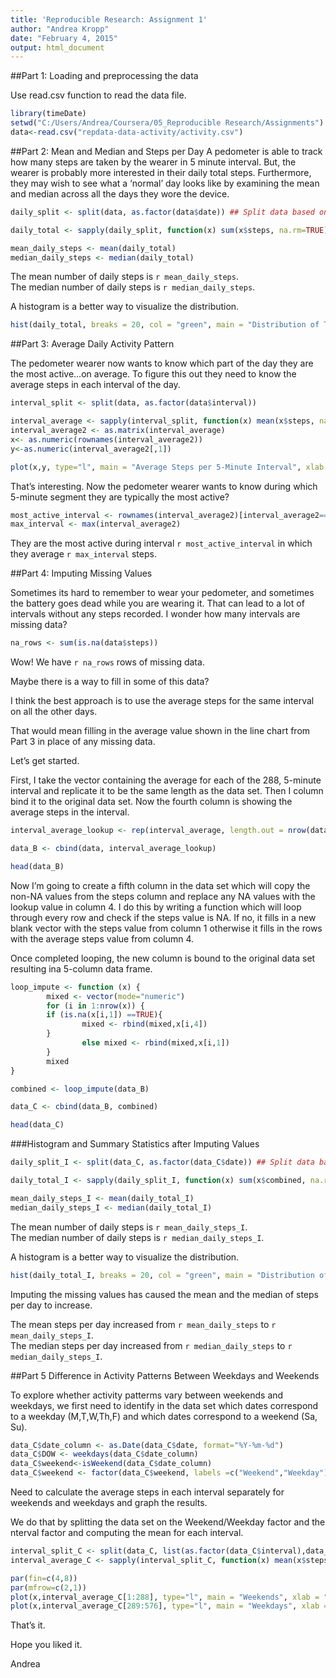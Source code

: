 ```yaml
---
title: 'Reproducible Research: Assignment 1'
author: "Andrea Kropp"
date: "February 4, 2015"
output: html_document
---
```



##Part 1: Loading and preprocessing the data

Use read.csv function to read the data file.

```r
library(timeDate)
setwd("C:/Users/Andrea/Coursera/05_Reproducible Research/Assignments")
data<-read.csv("repdata-data-activity/activity.csv")
```
  
##Part 2: Mean and Median and Steps per Day
A pedometer is able to track how many steps are taken by the wearer in 5 minute interval. But, the wearer is probably more interested in their daily total steps. Furthermore, they may wish to see what a 'normal' day looks like by examining the mean and median across all the days they wore the device.
  
```r
daily_split <- split(data, as.factor(data$date)) ## Split data based on calendar days

daily_total <- sapply(daily_split, function(x) sum(x$steps, na.rm=TRUE)) ##Find the sum of steps for each calendar day ignoring NAs

mean_daily_steps <- mean(daily_total)
median_daily_steps <- median(daily_total)
```
  
The mean number of daily steps is `r mean_daily_steps`.  
The median number of daily steps is `r median_daily_steps`.  
  
A histogram is a better way to visualize the distribution.
  
```r
hist(daily_total, breaks = 20, col = "green", main = "Distribution of Total Steps per Day", xlab = "Number of Steps", ylab = "Number of Days")
```
  
##Part 3: Average Daily Activity Pattern
 
The pedometer wearer now wants to know which part of the day they are the most active...on average. To figure this out they need to know the average steps in each interval of the day.

```r
interval_split <- split(data, as.factor(data$interval))

interval_average <- sapply(interval_split, function(x) mean(x$steps, na.rm=TRUE))
interval_average2 <- as.matrix(interval_average)
x<- as.numeric(rownames(interval_average2))
y<-as.numeric(interval_average2[,1])

plot(x,y, type="l", main = "Average Steps per 5-Minute Interval", xlab = "Time Interval", ylab = 'Average Number of Steps', col = "green")
```
  
That's interesting. Now the pedometer wearer wants to know during which 5-minute segment they are typically the most active?

```r

most_active_interval <- rownames(interval_average2)[interval_average2==max(interval_average2)]
max_interval <- max(interval_average2)

```

They are the most active during interval `r most_active_interval` in which they average `r max_interval` steps.

  
##Part 4: Imputing Missing Values

Sometimes its hard to remember to wear your pedometer, and sometimes the battery goes dead while you are wearing it. That can lead to a lot of intervals without any steps recorded. I wonder how many intervals are missing data?

```r
na_rows <- sum(is.na(data$steps))
```

Wow! We have `r na_rows` rows of missing data.

Maybe there is a way to fill in some of this data?

I think the best approach is to use the average steps for the same interval on all the other days.

That would mean filling in the average value shown in the line chart from Part 3 in place of any missing data.

Let's get started.

First, I take the vector containing the average for each of the 288, 5-minute interval and replicate it to be the same length as the data set. Then I column bind it to the original data set. Now the fourth column is showing the average steps in the interval.

```r
interval_average_lookup <- rep(interval_average, length.out = nrow(data))

data_B <- cbind(data, interval_average_lookup)

head(data_B)
```

Now I'm going to create a fifth column in the data set which will copy the non-NA values from the steps column and replace any NA values with the lookup value in column 4. I do this by writing a function which will loop through every row and check if the steps value is NA. If no, it fills in a new blank vector with the steps value from column 1 otherwise it fills in the rows with the average steps value from column 4.

Once completed looping, the new column is bound to the original data set resulting ina 5-column data frame.

```r
loop_impute <- function (x) {
        mixed <- vector(mode="numeric")
        for (i in 1:nrow(x)) {
        if (is.na(x[i,1]) ==TRUE){
                mixed <- rbind(mixed,x[i,4])
        }        
                else mixed <- rbind(mixed,x[i,1])
        }
        mixed
}

combined <- loop_impute(data_B)

data_C <- cbind(data_B, combined)

head(data_C)
```

###Histogram and Summary Statistics after Imputing Values

```r
daily_split_I <- split(data_C, as.factor(data_C$date)) ## Split data based on calendar days

daily_total_I <- sapply(daily_split_I, function(x) sum(x$combined, na.rm=TRUE)) ##Find the sum of steps for each calendar day using the combined steps column

mean_daily_steps_I <- mean(daily_total_I)
median_daily_steps_I <- median(daily_total_I)
```
  
The mean number of daily steps is `r mean_daily_steps_I`.  
The median number of daily steps is `r median_daily_steps_I`.  
  
A histogram is a better way to visualize the distribution.
  
```r
hist(daily_total_I, breaks = 20, col = "green", main = "Distribution of Total Steps per Day (with Imputed Values)", xlab = "Number of Steps", ylab = "Number of Days")
```
  
Imputing the missing values has caused the mean and the median of steps per day to increase.

The mean steps per day increased from `r mean_daily_steps` to `r mean_daily_steps_I`.  
The median steps per day increased from `r median_daily_steps` to `r median_daily_steps_I`.

##Part 5 Difference in Activity Patterns Between Weekdays and Weekends

To explore whether activity patterms vary between weekends and weekdays, we first need to identify in the data set which dates correspond to a weekday (M,T,W,Th,F) and which dates correspond to a weekend (Sa, Su).

```r
data_C$date_column <- as.Date(data_C$date, format="%Y-%m-%d")
data_C$DOW <- weekdays(data_C$date_column)
data_C$weekend<-isWeekend(data_C$date_column)
data_C$weekend <- factor(data_C$weekend, labels =c("Weekend","Weekday"))

```

Need to calculate the average steps in each interval separately for weekends and weekdays and graph the results.

We do that by splitting the data set on the Weekend/Weekday factor and the nterval factor and computing the mean for each interval.

```r

interval_split_C <- split(data_C, list(as.factor(data_C$interval),data_C$weekend))
interval_average_C <- sapply(interval_split_C, function(x) mean(x$steps, na.rm=TRUE))

par(fin=c(4,8))
par(mfrow=c(2,1))
plot(x,interval_average_C[1:288], type="l", main = "Weekends", xlab = "Time Interval", ylab = 'Ave. Steps', col = "purple")
plot(x,interval_average_C[289:576], type="l", main = "Weekdays", xlab = "Time Interval", ylab = 'Ave. Steps', col = "blue")
```


That's it.

Hope you liked it.

Andrea
